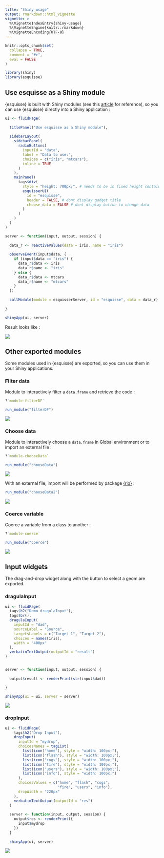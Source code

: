 ---
title: "Shiny usage"
output: rmarkdown::html_vignette
vignette: >
  %\VignetteIndexEntry{shiny-usage}
  %\VignetteEngine{knitr::rmarkdown}
  %\VignetteEncoding{UTF-8}
---

```{r, include = FALSE}
knitr::opts_chunk$set(
  collapse = TRUE,
  comment = "#>",
  eval = FALSE
)
```

```{r setup}
library(shiny)
library(esquisse)
```

<style>
img {
  max-width: 700px;
}
</style>


## Use esquisse as a Shiny module

{esquisse} is built with Shiny modules (see this [article](https://shiny.rstudio.com/articles/modules.html) for reference), so you can use {esquisse} directly into a Shiny application :

```{r}
ui <- fluidPage(
  
  titlePanel("Use esquisse as a Shiny module"),
  
  sidebarLayout(
    sidebarPanel(
      radioButtons(
        inputId = "data", 
        label = "Data to use:", 
        choices = c("iris", "mtcars"),
        inline = TRUE
      )
    ),
    mainPanel(
      tags$div(
        style = "height: 700px;", # needs to be in fixed height container
        esquisserUI(
          id = "esquisse", 
          header = FALSE, # dont display gadget title
          choose_data = FALSE # dont display button to change data
        )
      )
    )
  )
)

server <- function(input, output, session) {
  
  data_r <- reactiveValues(data = iris, name = "iris")
  
  observeEvent(input$data, {
    if (input$data == "iris") {
      data_r$data <- iris
      data_r$name <- "iris"
    } else {
      data_r$data <- mtcars
      data_r$name <- "mtcars"
    }
  })
  
  callModule(module = esquisserServer, id = "esquisse", data = data_r)
  
}

shinyApp(ui, server)
```

Result looks like : 

![](figures/shiny-esquisse.png)


## Other exported modules

Some modules used in {esquisse} are exported, so you can use them in your Shiny applications.


### Filter data

Module to interactively filter a `data.frame` and retrieve the code :

```{r}
?`module-filterDF`

run_module("filterDF")
```

![](figures/module-filterDF.png)


### Choose data

Module to interactively choose a `data.frame` in Global environment or to import an external file :

```{r}
?`module-chooseData`

run_module("chooseData")
```

![](figures/module-chooseData.png)

With an external file, import will be performed by package [{rio}](https://github.com/leeper/rio) :

```{r}
run_module("chooseData2")
```


![](figures/module-chooseData2.png)


### Coerce variable

Coerce a variable from a class to another :

```{r}
?`module-coerce`

run_module("coerce")
```

![](figures/module-coerce.png)



## Input widgets

The drag-and-drop widget along with the button to select a geom are exported.

### dragulaInput

```{r}
ui <- fluidPage(
  tags$h2("Demo dragulaInput"),
  tags$br(),
  dragulaInput(
    inputId = "dad",
    sourceLabel = "Source",
    targetsLabels = c("Target 1", "Target 2"),
    choices = names(iris),
    width = "400px"
  ),
  verbatimTextOutput(outputId = "result")
)


server <- function(input, output, session) {
  
  output$result <- renderPrint(str(input$dad))

}

shinyApp(ui = ui, server = server)
```


![](figures/input-dragula.png)



### dropInput

```{r}
ui <- fluidPage(
    tags$h2("Drop Input"),
    dropInput(
      inputId = "mydrop",
      choicesNames = tagList(
        list(icon("home"), style = "width: 100px;"), 
        list(icon("flash"), style = "width: 100px;"),
        list(icon("cogs"), style = "width: 100px;"),
        list(icon("fire"), style = "width: 100px;"), 
        list(icon("users"), style = "width: 100px;"), 
        list(icon("info"), style = "width: 100px;")
      ), 
      choicesValues = c("home", "flash", "cogs",
                        "fire", "users", "info"),
      dropWidth = "220px"
    ),
    verbatimTextOutput(outputId = "res")
  )
  
  server <- function(input, output, session) {
    output$res <- renderPrint({
      input$mydrop
    })
  }
  
  shinyApp(ui, server)
```

![](figures/input-drop.png)



